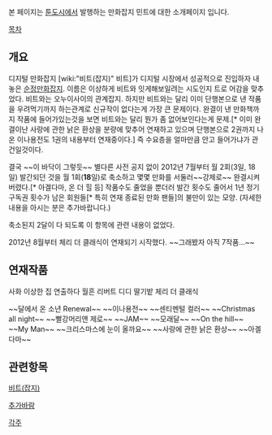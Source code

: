 본 페이지는 [[툰도시]]에서 발행하는 만화잡지 민트에 대한 소개페이지 입니다.

[[목차]]
== 개요 ==
디지털 만화잡지 [wiki:"비트(잡지)" 비트]가 디지털 시장에서 성공적으로 진입하자 내놓은 [[순정만화]]잡지.
이름은 이상하게 비트와 잇게해보일려는 시도인지 트로 어감을 맞추었다. 비트와는 오누이사이의 관계잡지.
하지만 비트와는 달리 이미 단행본으로 낸 작품을 우려먹기까지 하는관계로 신규작이 없다는게 가장 큰 문제이다. 완결이 낸 만화책까지 작품에 들어가있는것을 보면 비트와는 달리 뭔가 좀 없어보인다는게 문제.[* 이미 완결이난 사랑에 관한 낡은 환상을 분량에 맞추어 연재하고 있으며 단행본으로 2권까지 나온 이나용전도 1권의 내용부터 연재중이다.] 즉 수요층을 얼마만큼 안고 들어가냐가 관건일것이다.

결국 ~~이 바닥이 그렇듯~~ 별다른 사전 공지 없이 2012년 7월부터 월 2회(3일, 18일) 발간되던 것을 월 1회('''18'''일)로 축소하고 몇몇 만화를 서둘러~~강제로~~ 완결시켜버렸다.[* 아겔다마, 온 더 힐 등] 작품수도 줄었을 뿐더러 발간 횟수도 줄어서 1년 정기구독권 횟수가 남은 회원들[* 특히 연재 종료된 만화 팬들]의 불만이 있는 모양. (자세한 내용을 아시는 분은 추가바랍니다.)

축소된지 2달이 다 되도록 이 항목에 관련 내용이 없었다.

2012년 8월부터 체리 더 클래식이 연재되기 시작했다. ~~그래봤자 아직 7작품...~~



== 연재작품 ==

사화
이상한 집
연출하다
월흔
리버트 디디
딸기밭
체리 더 클래식

~~달에서 온 소년 Renewal~~
~~이나용전~~
~~센티멘털 컬러~~
~~Christmas all night~~
~~빨강머리앤 제로~~
~~JAM~~
~~모래달~~
~~On the hill~~
~~My Man~~
~~크리스마스에 눈이 올까요~~
~~사랑에 관한 낡은 환상~~
~~아겔다마~~


== 관련항목 ==
[[비트(잡지)]]

[[추가바람]]

[[각주]]
